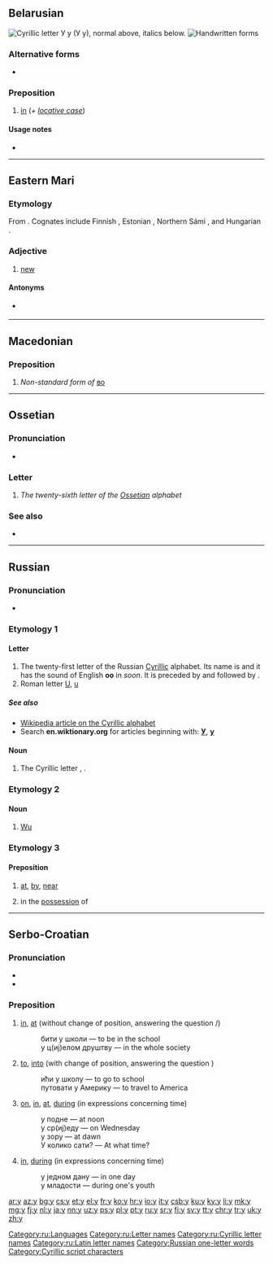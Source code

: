 {{Cyrillic character info|hex=443|name=CYRILLIC SMALL LETTER U}}
{{also|y|ყ|Appendix:Variations of "y"}}
==Belarusian==
[[File:Cyrillic U.png|thumb|right|Cyrillic letter '''У у'''<br/>
(''У у''), normal above, italics below.]]
[[File:21-Russian alphabet-У у.svg|thumb|Handwritten forms]]

===Alternative forms===
* {{l|be|ў}} {{qualifier|after vowels}}

===Preposition===
{{head|be|preposition|sc=Cyrl|tr=u}}

# [[in]] (''+ [[locative case]]'')

====Usage notes====
* {{be-у-ў|у|ў}}

----

==Eastern Mari==

===Etymology===
From {{inh|chm|fiu-pro|*wuδe}}. Cognates include Finnish {{m|fi|uusi}}, Estonian {{m|et|uus}}, Northern Sámi {{m|se|ođas}}, and Hungarian {{m|hu|új}}.

===Adjective===
{{head|chm|adjective|tr=u|sc=Cyrl}}

# [[new]]

====Antonyms====
* {{qualifier|new}} {{l|chm|тошто|sc=Cyrl}}

----

==Macedonian==

===Preposition===

# <i>Non-standard form of</i> [[во]]

----

==Ossetian==

===Pronunciation===
* {{qualifier|phoneme}} {{IPA|/u/|/w/|lang=os}}

===Letter===
{{head|os|letter|sc=Cyrl|upper case|У}}

# ''The twenty-sixth letter of the [[Ossetian]] alphabet''

===See also===
* {{list:Cyrillic script letters/os}}

----

==Russian==

===Pronunciation===
* {{ru-IPA|у̂}}

===Etymology 1===

====Letter====
{{head|ru|letter|lower case||upper case|У}}

# The twenty-first letter of the Russian [[Cyrillic]] alphabet. Its name is {{m|ru|у}} and it has the sound of English '''oo''' in ''soon''. It is preceded by {{m|ru|т|Т}} and followed by {{m|ru|ф|Ф}}.
# Roman letter [[U]], [[u]]

=====See also=====
* [[w:Cyrillic alphabet|Wikipedia article on the Cyrillic alphabet]]
* Search '''en.wiktionary.org''' for articles beginning with: '''[http://en.wiktionary.org/w/index.php?title=Special%3AAllpages&from=%D0%A3&namespace=0 У]''', '''[http://en.wiktionary.org/w/index.php?title=Special%3AAllpages&from=%D1%83&namespace=0 у]'''

====Noun====
{{ru-noun||n-in|-}}

# The Cyrillic letter {{m|ru|у|У}}, {{m|ru|у}}.

===Etymology 2===

====Noun====
{{wikipedia|lang=ru|у (китайский язык)}}

{{ru-noun||m-in|-}}

# [[Wu]] {{qualifier|language}}

===Etymology 3===

====Preposition====
{{head|ru|preposition}} {{qualifier|+ [[genitive case]]}}

# [[at]], [[by]], [[near]]
#: {{ux|ru|inline=y|у окна́|at the window}}
#: {{ux|ru|inline=y|Оте́ц у сы́на|The father is at his son’s (house).}}
# in the [[possession]] of {{qualifier|used to express "to have"}}
#: {{ux|ru|inline=y|У вас есть каранда́ш?|Do you have a pencil?}}
#: {{ux|ru|inline=y|У меня́ нет карандаша́.|I don’t have a pencil.}}

[[Category:ru:Languages]]
[[Category:ru:Letter names]]
[[Category:ru:Cyrillic letter names]]
[[Category:ru:Latin letter names]]
[[Category:Russian one-letter words]]

----

==Serbo-Croatian==

===Pronunciation===
* {{IPA|/u/|lang=sh}}
* {{audio|Sr-u.ogg|audio|lang=sh}}

===Preposition===
{{sh-preposition|c|u}}

# {{qualifier|with locative}} [[in]], [[at]] (without change of position, answering the question {{m|sh|sc=Cyrl|гдје̏}}/{{m|sh|sc=Cyrl|где̏}})
#: бити у школи — to be in the school
#: у ц(иј)елом друштву — in the whole society
# {{qualifier|with accusative}} [[to]], [[into]] (with change of position, answering the question {{m|sh|sc=Cyrl|ку̀да}})
#: ићи у школу — to go to school
#: путовати у Америку — to travel to America
# {{qualifier|with accusative}} [[on]], [[in]], [[at]], [[during]] (in expressions concerning time)
#: у подне — at noon
#: у ср(иј)еду — on Wednesday
#: у зору — at dawn
#: У колико сати? — At what time?
# {{qualifier|with locative}} [[in]], [[during]] (in expressions concerning time)
#: у једном дану — in one day
#: у младости — during one's youth

[[Category:Cyrillic script characters]]

[[ar:у]]
[[az:у]]
[[bg:у]]
[[cs:у]]
[[et:у]]
[[el:у]]
[[fr:у]]
[[ko:у]]
[[hr:у]]
[[io:у]]
[[it:у]]
[[csb:у]]
[[ku:у]]
[[ky:у]]
[[li:у]]
[[mk:у]]
[[mg:у]]
[[fj:у]]
[[nl:у]]
[[ja:у]]
[[nn:у]]
[[uz:у]]
[[ps:у]]
[[pl:у]]
[[pt:у]]
[[ru:у]]
[[sr:у]]
[[fi:у]]
[[sv:у]]
[[tt:у]]
[[chr:у]]
[[tr:у]]
[[uk:у]]
[[zh:у]]